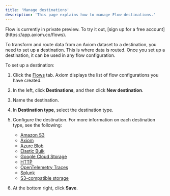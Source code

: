 ```yaml
---
title: 'Manage destinations'
description: 'This page explains how to manage Flow destinations.'
---
```


<Note>
    Flow is currently in private preview. To try it out, [sign up for a free account](https://app.axiom.co/flows).
</Note>

To transform and route data from an Axiom dataset to a destination, you need to set up a destination. This is where data is routed. Once you set up a destination, it can be used in any flow configuration.

To set up a destination:
1. Click the [Flows](https://app.axiom.co/flows) tab. Axiom displays the list of flow configurations you have created.
1. In the left, click **Destinations**, and then click **New destination**.
1. Name the destination.
1. In **Destination type**, select the destination type.
1. Configure the destination. For more information on each destination type, see the following:

    - [Amazon S3](/process-data/destinations/amazon-s3)
    - [Axiom](/process-data/destinations/axiom)
    - [Azure Blob](/process-data/destinations/azure-blob)
    - [Elastic Bulk](/process-data/destinations/elastic-bulk)
    - [Google Cloud Storage](/process-data/destinations/gcs)
    - [HTTP](/process-data/destinations/http)
    - [OpenTelemetry Traces](/process-data/destinations/opentelemetry)
    - [Splunk](/process-data/destinations/splunk)
    - [S3-compatible storage](/process-data/destinations/s3-compatible)

1. At the bottom right, click **Save**.